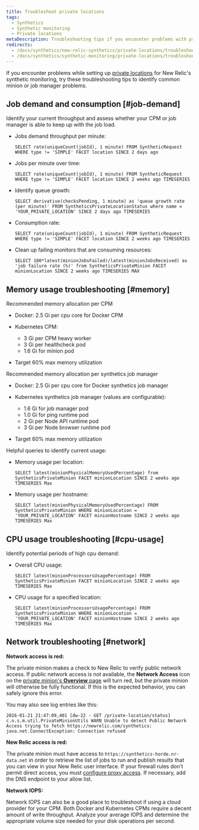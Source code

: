 ```yaml
---
title: Troubleshoot private locations
tags:
  - Synthetics
  - Synthetic monitoring
  - Private locations
metaDescription: Troubleshooting tips if you encounter problems with private locations or private minions or job managers with synthetic monitoring in New Relic.
redirects:
  - /docs/synthetics/new-relic-synthetics/private-locations/troubleshooting-private-locations
  - /docs/synthetics/synthetic-monitoring/private-locations/troubleshooting-private-locations
---
```


If you encounter problems while setting up [private locations](/docs/synthetics/new-relic-synthetics/private-locations/private-locations-overview-monitor-internal-sites-add-new-locations) for New Relic's synthetic monitoring, try these troubleshooting tips to identify common minion or job manager problems.

## Job demand and consumption [#job-demand]

Identify your current throughput and assess whether your CPM or job manager is able to keep up with the job load.

* Jobs demand throughput per minute:

  ```
  SELECT rate(uniqueCount(jobId), 1 minute) FROM SyntheticRequest WHERE type != 'SIMPLE' FACET location SINCE 2 days ago
  ```
* Jobs per minute over time:

  ```
  SELECT rate(uniqueCount(jobId), 1 minute) FROM SyntheticRequest WHERE type != 'SIMPLE' FACET location SINCE 2 weeks ago TIMESERIES
  ```
* Identify queue growth:

  ```
  SELECT derivative(checksPending, 1 minute) as 'queue growth rate (per minute)' FROM SyntheticsPrivateLocationStatus where name = 'YOUR_PRIVATE_LOCATION' SINCE 2 days ago TIMESERIES
  ```
* Consumption rate:

  ```
  SELECT rate(uniqueCount(jobId), 1 minute) FROM SyntheticRequest WHERE type != 'SIMPLE' FACET location SINCE 2 weeks ago TIMESERIES
  ```
* Clean up failing monitors that are consuming resources:

  ```
  SELECT 100*latest(minionJobsFailed)/latest(minionJobsReceived) as 'job failure rate (%)' from SyntheticsPrivateMinion FACET minionLocation SINCE 2 weeks ago TIMESERIES MAX
  ```

## Memory usage troubleshooting [#memory]

Recommended memory allocation per CPM

* Docker: 2.5 Gi per cpu core for Docker CPM
* Kubernetes CPM:

  * 3 Gi per CPM heavy worker
  * 3 Gi per healthcheck pod
  * 1.6 Gi for minion pod
* Target 60% max memory utilization

Recommended memory allocation per synthetics job manager

* Docker: 2.5 Gi per cpu core for Docker synthetics job manager
* Kubernetes synthetics job manager (values are configurable):

  * 1.6 Gi for job manager pod
  * 1.0 Gi for ping runtime pod
  * 2 Gi per Node API runtime pod
  * 3 Gi per Node browser runtime pod
  
* Target 60% max memory utilization

Helpful queries to identify current usage:

* Memory usage per location:

  ```
  SELECT latest(minionPhysicalMemoryUsedPercentage) from SyntheticsPrivateMinion FACET minionLocation SINCE 2 weeks ago TIMESERIES Max
  ```
* Memory usage per hostname:

  ```
  SELECT latest(minionPhysicalMemoryUsedPercentage) FROM SyntheticsPrivateMinion WHERE minionLocation = 'YOUR_PRIVATE_LOCATION' FACET minionHostname SINCE 2 weeks ago TIMESERIES Max
  ```

## CPU usage troubleshooting [#cpu-usage]

Identify potential periods of high cpu demand:

* Overall CPU usage:

  ```
  SELECT latest(minionProcessorsUsagePercentage) FROM SyntheticsPrivateMinion FACET minionLocation SINCE 2 weeks ago TIMESERIES Max
  ```
* CPU usage for a specified location:

  ```
  SELECT latest(minionProcessorsUsagePercentage) FROM SyntheticsPrivateMinion WHERE minionLocation = 'YOUR_PRIVATE_LOCATION' FACET minionHostname SINCE 2 weeks ago TIMESERIES Max
  ```

## Network troubleshooting [#network]

**Network access is red:**

The private minion makes a check to New Relic to verify public network access. If public network access is not available, the **Network Access** icon on the [private minion's **Overview** page](/docs/synthetics/new-relic-synthetics/pages/synthetics-overview-page-view-monitors-performance) will turn red, but the private minion will otherwise be fully functional. If this is the expected behavior, you can safely ignore this error.

You may also see log entries like this:

```
2016-01-21 21:47:09,401 [dw-22 - GET /private-location/status] c.n.s.m.util.PrivateMinionUtils WARN Unable to detect Public Network Access trying to fetch https://newrelic.com/synthetics: java.net.ConnectException: Connection refused
```

**New Relic access is red:**

The private minion must have access to `https://synthetics-horde.nr-data.net` in order to retrieve the list of jobs to run and publish results that you can view in your New Relic user interface. If your firewall rules don't permit direct access, you must [configure proxy access](/docs/synthetics/new-relic-synthetics/private-locations/install-configure-private-minions). If necessary, add the DNS endpoint to your allow list.

**Network IOPS:**

Network IOPS can also be a good place to troubleshoot if using a cloud provider for your CPM. Both Docker and Kubernetes CPMs require a decent amount of write throughput. Analyze your average IOPS and determine the appropriate volume size needed for your disk operations per second.
